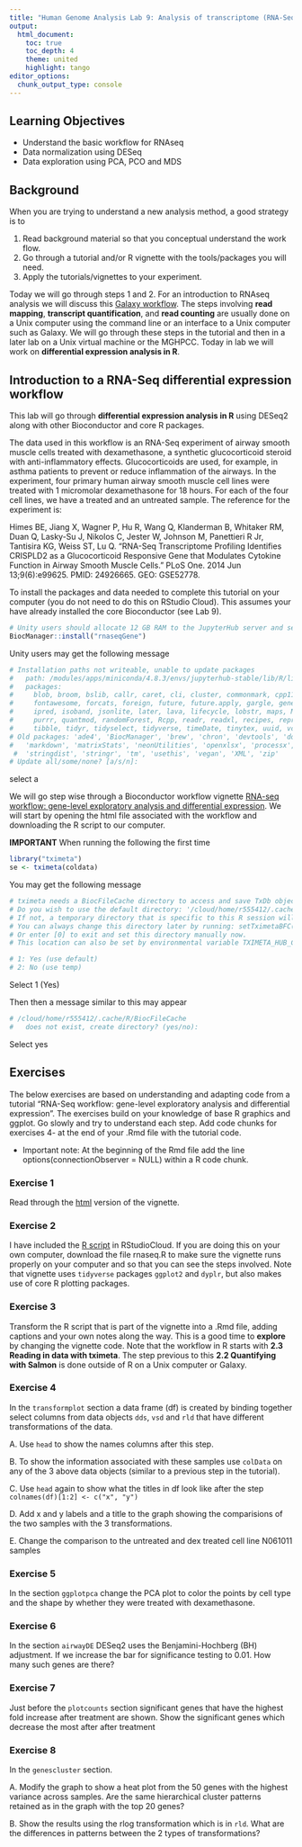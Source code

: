 ```yaml
---
title: "Human Genome Analysis Lab 9: Analysis of transcriptome (RNA-Seq) data"
output:
  html_document:
    toc: true
    toc_depth: 4
    theme: united
    highlight: tango
editor_options: 
  chunk_output_type: console
---
```


## Learning Objectives

* Understand the basic workflow for RNAseq
* Data normalization using DESeq
* Data exploration using PCA, PCO and MDS

## Background

When you are trying to understand a new analysis method, a good strategy is to 

1. Read background material so that you conceptual understand the work flow.
2. Go through a tutorial and/or R vignette with the tools/packages you will need.
3. Apply the tutorials/vignettes to your experiment.

Today we will go through steps 1 and 2. For an introduction to RNAseq analysis we will discuss this [Galaxy workflow](https://training.galaxyproject.org/training-material/topics/transcriptomics/tutorials/rb-rnaseq/tutorial.html). The steps involving __read mapping__, __transcript quantification__, and __read counting__ are usually done on a Unix computer using the command line or an interface to a Unix computer such as Galaxy. We will go through these steps in the tutorial and then in a later lab on a Unix virtual machine or the MGHPCC. Today in lab we will work on __differential expression analysis in R__. 


## Introduction to a RNA-Seq differential expression workflow

This lab will go through __differential expression analysis in R__ using DESeq2 along with other Bioconductor and core R packages. 

The data used in this workflow is an RNA-Seq experiment of airway smooth muscle cells treated with dexamethasone, a synthetic glucocorticoid steroid with anti-inflammatory effects. Glucocorticoids are used, for example, in asthma patients to prevent or reduce inflammation of the airways. In the experiment, four primary human airway smooth muscle cell lines were treated with 1 micromolar dexamethasone for 18 hours. For each of the four cell lines, we have a treated and an untreated sample. The reference for the experiment is:

Himes BE, Jiang X, Wagner P, Hu R, Wang Q, Klanderman B, Whitaker RM, Duan Q, Lasky-Su J, Nikolos C, Jester W, Johnson M, Panettieri R Jr, Tantisira KG, Weiss ST, Lu Q. "RNA-Seq Transcriptome Profiling Identifies CRISPLD2 as a Glucocorticoid Responsive Gene that Modulates Cytokine Function in Airway Smooth Muscle Cells." PLoS One. 2014 Jun 13;9(6):e99625. PMID: 24926665. GEO: GSE52778.

To install the packages and data needed to complete this tutorial on your computer (you do not need to do this on RStudio Cloud). This assumes your have already installed the core Bioconductor (see Lab 9).

```r
# Unity users should allocate 12 GB RAM to the JupyterHub server and set time to 4 hrs
BiocManager::install("rnaseqGene")
```

Unity users may get the following message

```r
# Installation paths not writeable, unable to update packages
#   path: /modules/apps/miniconda/4.8.3/envs/jupyterhub-stable/lib/R/library
#   packages:
#     blob, broom, bslib, callr, caret, cli, cluster, commonmark, cpp11, crayon, crul, curl, data.table, DBI, dbplyr, desc, digest, dplyr, dtplyr, e1071, evaluate, farver,
#     fontawesome, forcats, foreign, future, future.apply, gargle, generics, ggplot2, glmnet, globals, googlesheets4, gtable, hardhat, haven, hms, htmltools, httpuv, httr,
#     ipred, isoband, jsonlite, later, lava, lifecycle, lobstr, maps, MASS, Matrix, mgcv, modelr, nlme, nnet, openssl, parallelly, pbdZMQ, pillar, pkgload, progressr, proxy,
#     purrr, quantmod, randomForest, Rcpp, readr, readxl, recipes, reprex, rlang, rmarkdown, rpart, rstudioapi, rvest, sass, scales, shiny, stringi, survival, sys, testthat,
#     tibble, tidyr, tidyselect, tidyverse, timeDate, tinytex, uuid, vctrs, viridisLite, vroom, xfun, xts, yaml, zoo
# Old packages: 'ade4', 'BiocManager', 'brew', 'chron', 'devtools', 'downlit', 'DT', 'duckdb', 'gert', 'gh', 'gitcreds', 'igraph', 'knitr', 'latticeExtra', 'mapdata',
#   'markdown', 'matrixStats', 'neonUtilities', 'openxlsx', 'processx', 'ps', 'qdapRegex', 'R.methodsS3', 'R.oo', 'R.utils', 'RCurl', 'roxygen2', 'rversions', 'sp',
 #  'stringdist', 'stringr', 'tm', 'usethis', 'vegan', 'XML', 'zip'
# Update all/some/none? [a/s/n]: 
```

select a

We will go step wise through a Bioconductor workflow vignette [RNA-seq workflow: gene-level exploratory analysis and differential expression](https://master.bioconductor.org/packages/release/workflows/html/rnaseqGene.html). We will start by opening the html file associated with the workflow and downloading the R script to our computer. 

__IMPORTANT__
When running the following the first time
```r
library("tximeta")
se <- tximeta(coldata)
```

You may get the following message

```r
# tximeta needs a BiocFileCache directory to access and save TxDb objects.
# Do you wish to use the default directory: '/cloud/home/r555412/.cache/R/BiocFileCache'?
# If not, a temporary directory that is specific to this R session will be used.
# You can always change this directory later by running: setTximetaBFC()
# Or enter [0] to exit and set this directory manually now.
# This location can also be set by environmental variable TXIMETA_HUB_CACHE. 

# 1: Yes (use default)
# 2: No (use temp)
```

Select 1 (Yes)

Then then a message similar to this may appear
```r
# /cloud/home/r555412/.cache/R/BiocFileCache
#   does not exist, create directory? (yes/no): 
```

Select yes


## Exercises

The below exercises are based on understanding and adapting code from a tutorial "RNA-Seq workflow: gene-level exploratory analysis and differential expression".  The exercises build on your knowledge of base R graphics and ggplot. Go slowly and try to understand each step. Add code chunks for exercises 4- at the end of your .Rmd file with the tutorial code.

* Important note: At the beginning of the Rmd file add the line options(connectionObserver = NULL) within a R code chunk.

### Exercise 1

Read through the [html](https://master.bioconductor.org/packages/release/workflows/vignettes/rnaseqGene/inst/doc/rnaseqGene.html) version of the vignette.

### Exercise 2

I have included the [R script](https://master.bioconductor.org/packages/release/workflows/html/rnaseqGene.html) in RStudioCloud. If you are doing this on your own computer, download the file rnaseq.R to make sure the vignette runs properly on your computer and so that you can see the steps involved. Note that vignette uses `tidyverse` packages `ggplot2` and `dyplr`, but also makes use of core R plotting packages. 

### Exercise 3

Transform the R script that is part of the vignette into a .Rmd file, adding captions and your own notes along the way. This is a good time to __explore__ by changing the vignette code. Note that the workflow in R starts with __2.3 Reading in data with tximeta__. The step previous to this __2.2 Quantifying with Salmon__ is done outside of R on a Unix computer or Galaxy.

### Exercise 4

In the `transformplot` section a data frame (df) is created by binding together select columns from data objects `dds`, `vsd` and `rld` that have different transformations of the data. 

A. Use `head` to show the names columns after this step.

B. To show the information associated with these samples use `colData` on any of the 3 above data objects (similar to a previous step in the tutorial).

C. Use `head` again to show what the titles in df look like after the step `colnames(df)[1:2] <- c("x", "y")`

D. Add x and y labels and a title to the graph showing the comparisions of the two samples with the 3 transformations.

E. Change the comparison to the untreated and dex treated cell line N061011 samples

### Exercise 5

In the section `ggplotpca` change the PCA plot to color the points by cell type and the shape by whether they were treated with dexamethasone. 

### Exercise 6

In the section `airwayDE` DESeq2 uses the Benjamini-Hochberg (BH) adjustment.  If we increase the bar for significance testing to 0.01. How many such genes are there? 

### Exercise 7

Just before the `plotcounts` section significant genes that have the highest fold increase after treatment are shown. Show the significant genes which decrease the most after after treatment

### Exercise 8

In the `genescluster` section. 

A. Modify the graph to show a heat plot from the 50 genes with the highest variance across samples. Are the same hierarchical cluster patterns retained as in the graph with the top 20 genes? 

B. Show the results using the rlog transformation which is in `rld`. What are the differences in patterns between the 2 types of transformations?



